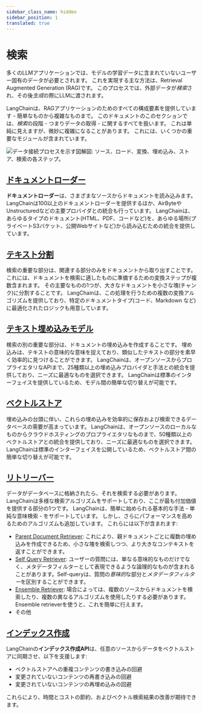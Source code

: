 ```yaml
---
sidebar_class_name: hidden
sidebar_position: 1
translated: true
---
```


# 検索

多くのLLMアプリケーションでは、モデルの学習データに含まれていないユーザー固有のデータが必要とされます。
これを実現する主な方法は、Retrieval Augmented Generation (RAG)です。
このプロセスでは、外部データが*検索*され、その後*生成*の際にLLMに渡されます。

LangChainは、RAGアプリケーションのためのすべての構成要素を提供しています - 簡単なものから複雑なものまで。
このドキュメントのこのセクションでは、*検索*の段階 - つまりデータの取得 - に関するすべてを扱います。
これは単純に見えますが、微妙に複雑になることがあります。
これには、いくつかの重要なモジュールが含まれています。

![データ接続プロセスを示す図解図: ソース、ロード、変換、埋め込み、ストア、検索の各ステップ。](/img/data_connection.jpg "データ接続プロセス図")

## [ドキュメントローダー](/docs/modules/data_connection/document_loaders/)

**ドキュメントローダー**は、さまざまなソースからドキュメントを読み込みます。
LangChainは100以上のドキュメントローダーを提供するほか、AirByteやUnstructuredなどの主要プロバイダとの統合も行っています。
LangChainは、あらゆるタイプのドキュメント(HTML、PDF、コードなど)を、あらゆる場所(プライベートS3バケット、公開Webサイトなど)から読み込むための統合を提供しています。

## [テキスト分割](/docs/modules/data_connection/document_transformers/)

検索の重要な部分は、関連する部分のみをドキュメントから取り出すことです。
これには、ドキュメントを検索に適したものに準備するための変換ステップが複数含まれます。
その主要なものの1つが、大きなドキュメントを小さな塊(チャンク)に分割することです。
LangChainは、この処理を行うための複数の変換アルゴリズムを提供しており、特定のドキュメントタイプ(コード、Markdown など)に最適化されたロジックも用意しています。

## [テキスト埋め込みモデル](/docs/modules/data_connection/text_embedding/)

検索の別の重要な部分は、ドキュメントの埋め込みを作成することです。
埋め込みは、テキストの意味的な意味を捉えており、類似したテキストの部分を素早く効率的に見つけることができます。
LangChainは、オープンソースからプロプライエタリなAPIまで、25種類以上の埋め込みプロバイダと手法との統合を提供しており、ニーズに最適なものを選択できます。
LangChainは標準のインターフェイスを提供しているため、モデル間の簡単な切り替えが可能です。

## [ベクトルストア](/docs/modules/data_connection/vectorstores/)

埋め込みの台頭に伴い、これらの埋め込みを効率的に保存および検索できるデータベースの需要が高まっています。
LangChainは、オープンソースのローカルなものからクラウドホスティングのプロプライエタリなものまで、50種類以上のベクトルストアとの統合を提供しており、ニーズに最適なものを選択できます。
LangChainは標準のインターフェイスを公開しているため、ベクトルストア間の簡単な切り替えが可能です。

## [リトリーバー](/docs/modules/data_connection/retrievers/)

データがデータベースに格納されたら、それを検索する必要があります。
LangChainは多様な検索アルゴリズムをサポートしており、ここが最も付加価値を提供する部分の1つです。
LangChainは、簡単に始められる基本的な手法 - 単純な意味検索 - をサポートしています。
しかし、さらにパフォーマンスを高めるためのアルゴリズムも追加しています。
これらには以下が含まれます:

- [Parent Document Retriever](/docs/modules/data_connection/retrievers/parent_document_retriever): これにより、親ドキュメントごとに複数の埋め込みを作成できるため、小さな塊を検索しつつ、より大きなコンテキストを返すことができます。
- [Self Query Retriever](/docs/modules/data_connection/retrievers/self_query): ユーザーの質問には、単なる意味的なものだけでなく、メタデータフィルターとして表現できるような論理的なものが含まれることがあります。Self-queryは、質問の*意味的*な部分と*メタデータフィルター*を区別することができます。
- [Ensemble Retriever](/docs/modules/data_connection/retrievers/ensemble): 場合によっては、複数のソースからドキュメントを検索したり、複数の異なるアルゴリズムを使用したりする必要があります。Ensemble retrieverを使うと、これを簡単に行えます。
- その他

## [インデックス作成](/docs/modules/data_connection/indexing)

LangChainの**インデックス作成API**は、任意のソースからデータをベクトルストアに同期させ、以下を支援します:

- ベクトルストアへの重複コンテンツの書き込みの回避
- 変更されていないコンテンツの再書き込みの回避
- 変更されていないコンテンツの再埋め込みの回避

これらにより、時間とコストの節約、およびベクトル検索結果の改善が期待できます。
